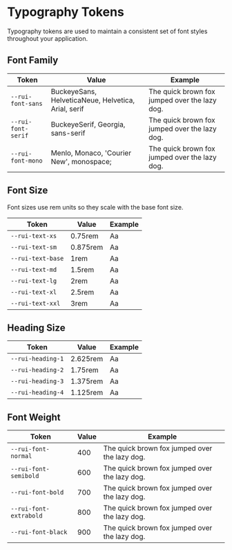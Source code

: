 


<Meta title="Design Tokens / Typography" />

# Typography Tokens

Typography tokens are used to maintain a consistent set of font styles throughout your application.

## Font Family

| Token | Value | Example
| ---- | ---- | -----------
| `--rui-font-sans` | BuckeyeSans, HelveticaNeue, Helvetica, Arial, serif | <Text>The quick brown fox jumped over the lazy dog.</Text>
| `--rui-font-serif` | BuckeyeSerif, Georgia, sans-serif | <Text>The quick brown fox jumped over the lazy dog.</Text>
| `--rui-font-mono` | Menlo, Monaco, 'Courier New', monospace; | <Text>The quick brown fox jumped over the lazy dog.</Text>

## Font Size

Font sizes use rem units so they scale with the base font size.

| Token | Value | Example
| ---- | ---- | -----------
| `--rui-text-xs` | 0.75rem | <Text fs="xs">Aa</Text>
| `--rui-text-sm` | 0.875rem | <Text fs="sm">Aa</Text>
| `--rui-text-base` | 1rem | <Text fs="base">Aa</Text>
| `--rui-text-md` | 1.5rem | <Text fs="md">Aa</Text>
| `--rui-text-lg` | 2rem | <Text fs="lg">Aa</Text>
| `--rui-text-xl` | 2.5rem | <Text fs="xl">Aa</Text>
| `--rui-text-xxl` | 3rem | <Text fs="xxl">Aa</Text>

## Heading Size

| Token | Value | Example
| ---- | ---- | -----------
| `--rui-heading-1` | 2.625rem | <Heading level={1}>Aa</Heading>
| `--rui-heading-2` | 1.75rem | <Heading level={2}>Aa</Heading>
| `--rui-heading-3` | 1.375rem | <Heading level={3}>Aa</Heading>
| `--rui-heading-4` | 1.125rem | <Heading level={4}>Aa</Heading>

## Font Weight

| Token | Value | Example
| ---- | ---- | -----------
| `--rui-font-normal` | 400 | <Text>The quick brown fox jumped over the lazy dog.</Text>
| `--rui-font-semibold` | 600 | <Text fw="semibold">The quick brown fox jumped over the lazy dog.</Text>
| `--rui-font-bold` | 700 | <Text fw="bold">The quick brown fox jumped over the lazy dog.</Text>
| `--rui-font-extrabold` | 800 | <Text fw="extrabold">The quick brown fox jumped over the lazy dog.</Text>
| `--rui-font-black` | 900 | <Text fw="black">The quick brown fox jumped over the lazy dog.</Text>
